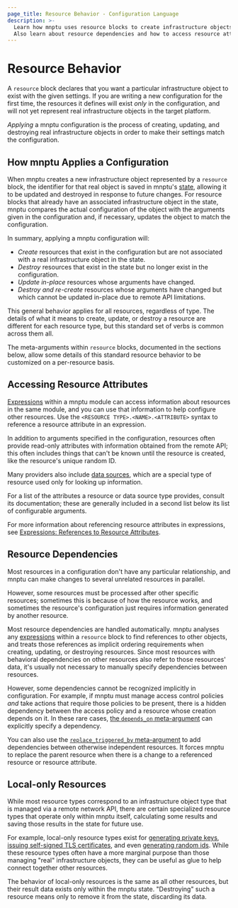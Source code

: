 ```yaml
---
page_title: Resource Behavior - Configuration Language
description: >-
  Learn how mnptu uses resource blocks to create infrastructure objects.
  Also learn about resource dependencies and how to access resource attributes.
---
```


# Resource Behavior

A `resource` block declares that you want a particular infrastructure object
to exist with the given settings. If you are writing a new configuration for
the first time, the resources it defines will exist _only_ in the configuration,
and will not yet represent real infrastructure objects in the target platform.

_Applying_ a mnptu configuration is the process of creating, updating,
and destroying real infrastructure objects in order to make their settings
match the configuration.

## How mnptu Applies a Configuration

When mnptu creates a new infrastructure object represented by a `resource`
block, the identifier for that real object is saved in mnptu's
[state](/mnptu/language/state), allowing it to be updated and destroyed
in response to future changes. For resource blocks that already have an
associated infrastructure object in the state, mnptu compares the
actual configuration of the object with the arguments given in the
configuration and, if necessary, updates the object to match the configuration.

In summary, applying a mnptu configuration will:

- _Create_ resources that exist in the configuration but are not associated with a real infrastructure object in the state.
- _Destroy_ resources that exist in the state but no longer exist in the configuration.
- _Update in-place_ resources whose arguments have changed.
- _Destroy and re-create_ resources whose arguments have changed but which cannot be updated in-place due to remote API limitations.

This general behavior applies for all resources, regardless of type. The
details of what it means to create, update, or destroy a resource are different
for each resource type, but this standard set of verbs is common across them
all.

The meta-arguments within `resource` blocks, documented in the
sections below, allow some details of this standard resource behavior to be
customized on a per-resource basis.

## Accessing Resource Attributes

[Expressions](/mnptu/language/expressions) within a mnptu module can access
information about resources in the same module, and you can use that information
to help configure other resources. Use the `<RESOURCE TYPE>.<NAME>.<ATTRIBUTE>`
syntax to reference a resource attribute in an expression.

In addition to arguments specified in the configuration, resources often provide
read-only attributes with information obtained from the remote API; this often
includes things that can't be known until the resource is created, like the
resource's unique random ID.

Many providers also include [data sources](/mnptu/language/data-sources),
which are a special type of resource used only for looking up information.

For a list of the attributes a resource or data source type provides, consult
its documentation; these are generally included in a second list below its list
of configurable arguments.

For more information about referencing resource attributes in expressions, see
[Expressions: References to Resource Attributes](/mnptu/language/expressions/references#references-to-resource-attributes).

## Resource Dependencies

Most resources in a configuration don't have any particular relationship, and
mnptu can make changes to several unrelated resources in parallel.

However, some resources must be processed after other specific resources;
sometimes this is because of how the resource works, and sometimes the
resource's configuration just requires information generated by another
resource.

Most resource dependencies are handled automatically. mnptu analyses any
[expressions](/mnptu/language/expressions) within a `resource` block to find references
to other objects, and treats those references as implicit ordering requirements
when creating, updating, or destroying resources. Since most resources with
behavioral dependencies on other resources also refer to those resources' data,
it's usually not necessary to manually specify dependencies between resources.

However, some dependencies cannot be recognized implicitly in configuration. For
example, if mnptu must manage access control policies _and_ take actions
that require those policies to be present, there is a hidden dependency between
the access policy and a resource whose creation depends on it. In these rare
cases,
[the `depends_on` meta-argument](/mnptu/language/meta-arguments/depends_on)
can explicitly specify a dependency.

You can also use the [`replace_triggered_by` meta-argument](/mnptu/language/meta-arguments/lifecycle#replace_triggered_by) to add dependencies between otherwise independent resources. It forces mnptu to replace the parent resource when there is a change to a referenced resource or resource attribute.

## Local-only Resources

While most resource types correspond to an infrastructure object type that
is managed via a remote network API, there are certain specialized resource
types that operate only within mnptu itself, calculating some results and
saving those results in the state for future use.

For example, local-only resource types exist for
[generating private keys](https://registry.mnptu.io/providers/hashicorp/tls/latest/docs/resources/private_key),
[issuing self-signed TLS certificates](https://registry.mnptu.io/providers/hashicorp/tls/latest/docs/resources/self_signed_cert),
and even [generating random ids](https://registry.mnptu.io/providers/hashicorp/random/latest/docs/resources/id).
While these resource types often have a more marginal purpose than those
managing "real" infrastructure objects, they can be useful as glue to help
connect together other resources.

The behavior of local-only resources is the same as all other resources, but
their result data exists only within the mnptu state. "Destroying" such
a resource means only to remove it from the state, discarding its data.

